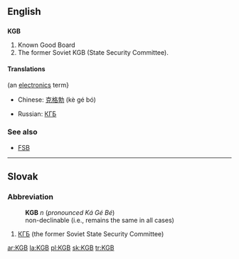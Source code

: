 ==English==
{{wikipedia}}

==={{initialism}}===
'''KGB'''

# Known Good Board
# The former Soviet KGB (State Security Committee).

====Translations====
{{trans-top|Known Good Board}} (an [[electronics]] term}
{{trans-mid}}
{{trans-bottom}}

{{trans-top|Soviet KGB}}
*Chinese: [[克格勃]] (kè gé bó)
{{trans-mid}}
*Russian: [[КГБ]]
{{trans-bottom}}

===See also===
*[[FSB]]

----

==Slovak==

===Abbreviation===
:'''KGB''' ''n'' (''pronounced Ká Gé Bé'')
:non-declinable (i.e., remains the same in all cases)

# [[КГБ]] (the former Soviet State Security Committee)

[[ar:KGB]]
[[la:KGB]]
[[pl:KGB]]
[[sk:KGB]]
[[tr:KGB]]